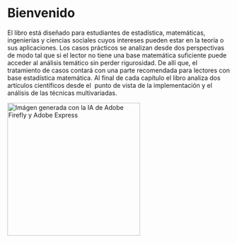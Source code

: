 # Bienvenido {.unnumbered}

El libro está diseñado para estudiantes de estadística, matemáticas, ingenierías y ciencias sociales cuyos intereses pueden estar en la teoría o sus aplicaciones. Los casos prácticos se analizan desde dos perspectivas de modo tal que si el lector no tiene una base matemática suficiente puede acceder al análisis temático sin perder rigurosidad. De allí que, el tratamiento de casos contará con una parte recomendada para lectores con base estadística matemática. Al final de cada capítulo el libro analiza dos artículos científicos desde el  punto de vista de la implementación y el análisis de las técnicas multivariadas.

<img src="portada de libro de análisis estadístico multivariado.png" alt="Imágen generada con la IA de Adobe Firefly y Adobe Express" width="300px"/>

